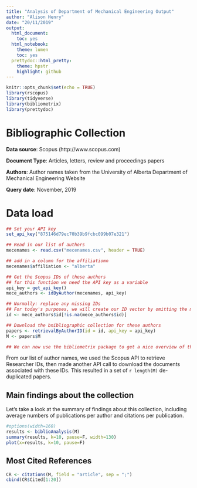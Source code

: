 ```yaml
---
title: "Analysis of Department of Mechanical Engineering Output"
author: "Alison Henry"
date: "20/11/2019"
output:
  html_document:
    toc: yes
  html_notebook:
    theme: lumen
    toc: yes
  prettydoc::html_pretty:
    theme: hpstr
    highlight: github
---
```


```r
knitr::opts_chunk$set(echo = TRUE)
library(rscopus)
library(tidyverse)
library(bibliometrix)
library(prettydoc)
```
# Bibliographic Collection
**Data source**:   Scopus (http://www.scopus.com)

**Document Type**: Articles, letters, review and proceedings papers

**Authors**: Author names taken from the University of Alberta Department of Mechanical Engineering Website

**Query date**:    November, 2019

# Data load

```r
## Set your API key
set_api_key("875146d79ec70b39b9fcbc099b07e321")

## Read in our list of authors
mecenames <- read.csv("mecenames.csv", header = TRUE)

## add in a column for the affiliatiomn
mecenames$affiliation <- "alberta"

## Get the Scopus IDs of these authors
## for this function we need the API key as a variable
api_key = get_api_key()
mece_authors <- idByAuthor(mecenames, api_key)

## Normally: replace any missing IDs
## For today's purposes, we will create our ID vector by omitting the missing IDs
id <- mece_authors$id[!is.na(mece_authors$id)]

## Download the bnibliographic collection for these authors
papers <- retrievalByAuthorID(id = id, api_key = api_key)
M <- papers$M

## We can now use the bibliometrix package to get a nice overview of this collection - see Report.Rmd
```
From our list of author names, we used the Scopus API to retrieve Researcher IDs, then made another API call to download the documents associated with these IDs. This resulted in a set of `r length(M)` de-duplicated papers. 

## Main findings about the collection

Let's take a look at the summary of findings about this collection, including average numbers of publications per author and citations per publication. 

```r
#options(width=160)
results <- biblioAnalysis(M)
summary(results, k=10, pause=F, width=130)
plot(x=results, k=10, pause=F)
```
## Most Cited References

```r
CR <- citations(M, field = "article", sep = ";")
cbind(CR$Cited[1:20])
```
